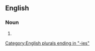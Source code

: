 ==English==

===Noun===
{{head|en|noun form}}

# {{plural of|en|intricacy}}

[[Category:English plurals ending in "-ies"]]